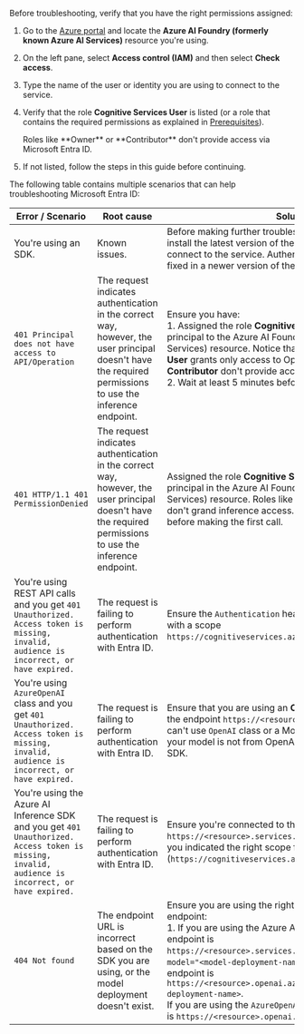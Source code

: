 ---
---

Before troubleshooting, verify that you have the right permissions assigned:

1. Go to the [Azure portal](https://portal.azure.com) and locate the **Azure AI Foundry (formerly known Azure AI Services)** resource you're using.

2. On the left pane, select **Access control (IAM)** and then select **Check access**.

3. Type the name of the user or identity you are using to connect to the service.

4. Verify that the role **Cognitive Services User** is listed (or a role that contains the required permissions as explained in [Prerequisites](#prerequisites)).

    <Info>
    Roles like **Owner** or **Contributor** don't provide access via Microsoft Entra ID.
    </Info>

5. If not listed, follow the steps in this guide before continuing.

The following table contains multiple scenarios that can help troubleshooting Microsoft Entra ID:

| Error / Scenario     | Root cause    | Solution |
| -------------------- | ------------- | -------- |
| You're using an SDK. | Known issues. | Before making further troubleshooting, it's advisable to install the latest version of the software you are using to connect to the service. Authentication bugs may have been fixed in a newer version of the software you're using. |
| `401 Principal does not have access to API/Operation` | The request indicates authentication in the correct way, however, the user principal doesn't have the required permissions to use the inference endpoint. | Ensure you have: <br /> 1. Assigned the role **Cognitive Services User** to your principal to the Azure AI Foundry (formerly known Azure AI Services) resource. Notice that **Cognitive Services OpenAI User** grants only access to OpenAI models. **Owner** or **Contributor** don't provide access either.<br /> 2. Wait at least 5 minutes before making the first call. |
| `401 HTTP/1.1 401 PermissionDenied` | The request indicates authentication in the correct way, however, the user principal doesn't have the required permissions to use the inference endpoint. | Assigned the role **Cognitive Services User** to your principal in the Azure AI Foundry (formerly known Azure AI Services) resource. Roles like **Administrator** or **Contributor** don't grand inference access. Wait at least 5 minutes before making the first call. |
| You're using REST API calls and you get `401 Unauthorized. Access token is missing, invalid, audience is incorrect, or have expired.` | The request is failing to perform authentication with Entra ID. | Ensure the `Authentication` header contains a valid token with a scope `https://cognitiveservices.azure.com/.default`. |
| You're using `AzureOpenAI` class and you get `401 Unauthorized. Access token is missing, invalid, audience is incorrect, or have expired.` | The request is failing to perform authentication with Entra ID. | Ensure that you are using an **OpenAI model** connected to the endpoint `https://<resource>.openai.azure.com`. You can't use `OpenAI` class or a Models-as-a-Service model. If your model is not from OpenAI, use the Azure AI Inference SDK. |
| You're using the Azure AI Inference SDK and you get `401 Unauthorized. Access token is missing, invalid, audience is incorrect, or have expired.` | The request is failing to perform authentication with Entra ID. | Ensure you're connected to the endpoint `https://<resource>.services.ai.azure.com/model` and that you indicated the right scope for Entra ID (`https://cognitiveservices.azure.com/.default`). |
| `404 Not found` | The endpoint URL is incorrect based on the SDK you are using, or the model deployment doesn't exist. | Ensure you are using the right SDK connected to the right endpoint: <br /> 1. If you are using the Azure AI inference SDK, ensure the endpoint is `https://<resource>.services.ai.azure.com/model` with `model="<model-deployment-name>"` in the payloads, or endpoint is `https://<resource>.openai.azure.com/deployments/<model-deployment-name>`. <br /> If you are using the `AzureOpenAI` class, ensure the endpoint is `https://<resource>.openai.azure.com`. |
